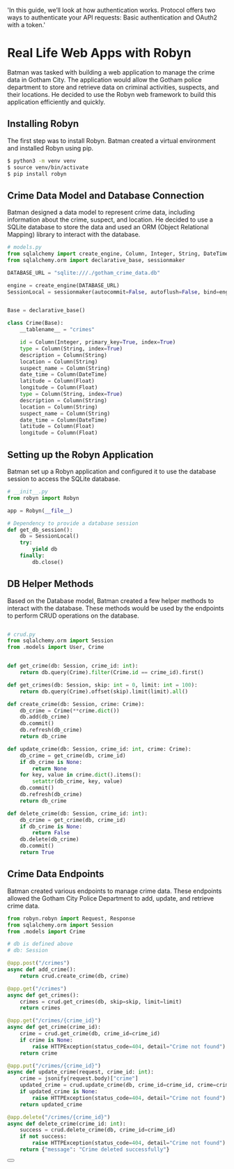   'In this guide, we’ll look at how authentication works. Protocol offers two ways to authenticate your API requests: Basic authentication and OAuth2 with a token.'

# Real Life Web Apps with Robyn

Batman was tasked with building a web application to manage the crime data in Gotham City. The application would allow the Gotham police department to store and retrieve data on criminal activities, suspects, and their locations. He decided to use the Robyn web framework to build this application efficiently and quickly.

## Installing Robyn

The first step was to install Robyn. Batman created a virtual environment and installed Robyn using pip.

```bash
$ python3 -m venv venv
$ source venv/bin/activate
$ pip install robyn
```

## Crime Data Model and Database Connection

Batman designed a data model to represent crime data, including information about the crime, suspect, and location. He decided to use a SQLite database to store the data and used an ORM (Object Relational Mapping) library to interact with the database.


```python
# models.py
from sqlalchemy import create_engine, Column, Integer, String, DateTime, Float
from sqlalchemy.orm import declarative_base, sessionmaker

DATABASE_URL = "sqlite:///./gotham_crime_data.db"

engine = create_engine(DATABASE_URL)
SessionLocal = sessionmaker(autocommit=False, autoflush=False, bind=engine)


Base = declarative_base()

class Crime(Base):
    __tablename__ = "crimes"

    id = Column(Integer, primary_key=True, index=True)
    type = Column(String, index=True)
    description = Column(String)
    location = Column(String)
    suspect_name = Column(String)
    date_time = Column(DateTime)
    latitude = Column(Float)
    longitude = Column(Float)
    type = Column(String, index=True)
    description = Column(String)
    location = Column(String)
    suspect_name = Column(String)
    date_time = Column(DateTime)
    latitude = Column(Float)
    longitude = Column(Float)

```


## Setting up the Robyn Application

Batman set up a Robyn application and configured it to use the database session to access the SQLite database.

```python 
# __init__.py
from robyn import Robyn

app = Robyn(__file__)

# Dependency to provide a database session
def get_db_session():
    db = SessionLocal()
    try:
        yield db
    finally:
        db.close()
```


## DB Helper Methods

Based on the Database model, Batman created a few helper methods to interact with the database. These methods would be used by the endpoints to perform CRUD operations on the database.

```python

# crud.py
from sqlalchemy.orm import Session
from .models import User, Crime


def get_crime(db: Session, crime_id: int):
    return db.query(Crime).filter(Crime.id == crime_id).first()

def get_crimes(db: Session, skip: int = 0, limit: int = 100):
    return db.query(Crime).offset(skip).limit(limit).all()

def create_crime(db: Session, crime: Crime):
    db_crime = Crime(**crime.dict())
    db.add(db_crime)
    db.commit()
    db.refresh(db_crime)
    return db_crime

def update_crime(db: Session, crime_id: int, crime: Crime):
    db_crime = get_crime(db, crime_id)
    if db_crime is None:
        return None
    for key, value in crime.dict().items():
        setattr(db_crime, key, value)
    db.commit()
    db.refresh(db_crime)
    return db_crime

def delete_crime(db: Session, crime_id: int):
    db_crime = get_crime(db, crime_id)
    if db_crime is None:
        return False
    db.delete(db_crime)
    db.commit()
    return True


```


## Crime Data Endpoints

Batman created various endpoints to manage crime data. These endpoints allowed the Gotham City Police Department to add, update, and retrieve crime data.

```python {{ title: 'Setting up Routes' }}
from robyn.robyn import Request, Response
from sqlalchemy.orm import Session
from .models import Crime

# db is defined above
# db: Session

@app.post("/crimes")
async def add_crime():
    return crud.create_crime(db, crime)

@app.get("/crimes")
async def get_crimes():
    crimes = crud.get_crimes(db, skip=skip, limit=limit)
    return crimes

@app.get("/crimes/{crime_id}")
async def get_crime(crime_id):
    crime = crud.get_crime(db, crime_id=crime_id)
    if crime is None:
        raise HTTPException(status_code=404, detail="Crime not found")
    return crime

@app.put("/crimes/{crime_id}")
async def update_crime(request, crime_id: int):
    crime = jsonify(request.body)["crime"]
    updated_crime = crud.update_crime(db, crime_id=crime_id, crime=crime)
    if updated_crime is None:
        raise HTTPException(status_code=404, detail="Crime not found")
    return updated_crime

@app.delete("/crimes/{crime_id}")
async def delete_crime(crime_id: int):
    success = crud.delete_crime(db, crime_id=crime_id)
    if not success:
        raise HTTPException(status_code=404, detail="Crime not found")
    return {"message": "Crime deleted successfully"}

```

<div className="not-prose">
  <Button
    href="/documentation/example_app/authentication"
    variant="text"
    arrow="right"
    children="Next: Authentication"
  />
</div>
